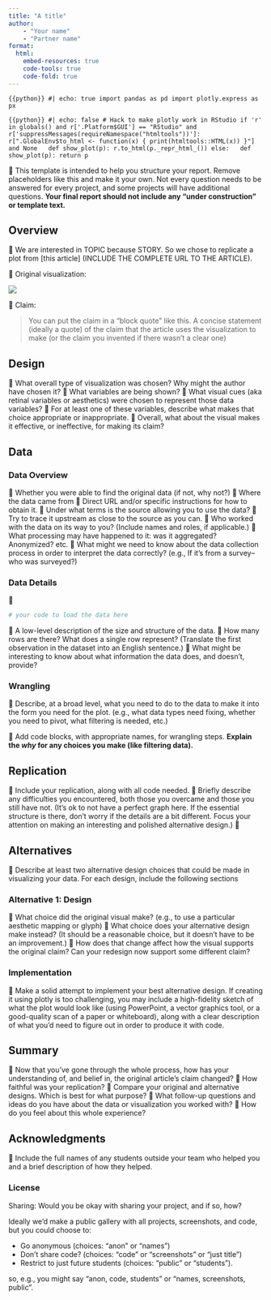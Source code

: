 ```yaml
---
title: "A title"
author:
    - "Your name"
    - "Partner name"
format:
  html:
    embed-resources: true
    code-tools: true
    code-fold: true
---
```


```{{python}}
#| echo: true
import pandas as pd
import plotly.express as px
```

```{{python}}
#| echo: false
# Hack to make plotly work in RStudio
if 'r' in globals() and r['.Platform$GUI'] == "RStudio" and r['suppressMessages(requireNamespace("htmltools"))']:
  r[".GlobalEnv$to_html <- function(x) { print(htmltools::HTML(x)) }"] and None
  def show_plot(p): r.to_html(p._repr_html_())
else:
  def show_plot(p): return p
```

🚧
This template is intended to help you structure your report. Remove placeholders like this and make it your own. Not every question needs to be answered for every project, and some projects will have additional questions. **Your final report should not include any "under construction" or template text.**

## Overview

🚧
We are interested in TOPIC because STORY. So we chose to replicate a plot from [this article] (INCLUDE THE COMPLETE URL TO THE ARTICLE).

🚧
Original visualization:

![](https://example.com/your-url-here)

🚧
Claim:

> You can put the claim in a "block quote" like this.
> A concise statement (ideally a quote) of the claim that the article uses the visualization to make (or the claim you invented if there wasn't a clear one)


## Design

🚧
What overall type of visualization was chosen? Why might the author have chosen it?
🚧
What variables are being shown?
🚧
What visual cues (aka retinal variables or aesthetics) were chosen to represent those data variables?
🚧
    For at least one of these variables, describe what makes that choice appropriate or inappropriate.
🚧
Overall, what about the visual makes it effective, or ineffective, for making its claim?


## Data

### Data Overview

🚧
Whether you were able to find the original data (if not, why not?)
🚧
Where the data came from
🚧
    Direct URL and/or specific instructions for how to obtain it.
🚧
    Under what terms is the source allowing you to use the data?
🚧
    Try to trace it upstream as close to the source as you can.
🚧
    Who worked with the data on its way to you? (Include names and roles, if applicable.)
🚧
    What processing may have happened to it: was it aggregated? Anonymized? etc.
🚧
What might we need to know about the data collection process in order to interpret the data correctly? (e.g., If it’s from a survey–who was surveyed?)

### Data Details

🚧
```r
# your code to load the data here
```

🚧
A low-level description of the size and structure of the data.
🚧
How many rows are there?
What does a single row represent? (Translate the first observation in the dataset into an English sentence.)
🚧
What might be interesting to know about what information the data does, and doesn’t, provide?


### Wrangling

🚧
Describe, at a broad level, what you need to do to the data to make it into the form you need for the plot. (e.g., what data types need fixing, whether you need to pivot, what filtering is needed, etc.)

🚧
Add code blocks, with appropriate names, for wrangling steps. **Explain the *why* for any choices you make (like filtering data).**

## Replication

🚧
Include your replication, along with all code needed.
🚧
Briefly describe any difficulties you encountered, both those you overcame and those you still have not. (It’s ok to not have a perfect graph here. If the essential structure is there, don’t worry if the details are a bit different. Focus your attention on making an interesting and polished alternative design.)
🚧


## Alternatives

🚧
Describe at least two alternative design choices that could be made in visualizing your data. For each design, include the following sections

### Alternative 1: Design

🚧
What choice did the original visual make? (e.g., to use a particular aesthetic mapping or glyph)
🚧
What choice does your alternative design make instead? (It should be a reasonable choice, but it doesn’t have to be an improvement.)
🚧
How does that change affect how the visual supports the original claim? Can your redesign now support some different claim?

### Implementation

🚧
Make a solid attempt to implement your best alternative design.
If creating it using plotly is too challenging, you may include a high-fidelity sketch of what the plot would look like (using PowerPoint, a vector graphics tool, or a good-quality scan of a paper or whiteboard), along with a clear description of what you’d need to figure out in order to produce it with code.

## Summary

🚧
Now that you’ve gone through the whole process, how has your understanding of, and belief in, the original article’s claim changed?
🚧
How faithful was your replication?
🚧
Compare your original and alternative designs. Which is best for what purpose?
🚧
What follow-up questions and ideas do you have about the data or visualization you worked with?
🚧
How do you feel about this whole experience?

## Acknowledgments

🚧
Include the full names of any students outside your team who helped you and a brief description of how they helped.

### License

Sharing: Would you be okay with sharing your project, and if so, how?

Ideally we'd make a public gallery with all projects, screenshots, and code, but you could choose to:

- Go anonymous (choices: "anon" or "names")
- Don't share code? (choices: "code" or "screenshots" or "just title")
- Restrict to just future students (choices: "public" or "students").

so, e.g., you might say "anon, code, students" or "names, screenshots, public".
